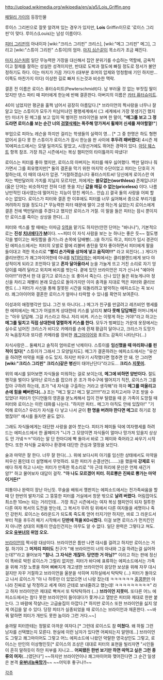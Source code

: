 http://upload.wikimedia.org/wikipedia/en/a/a5/Lois_Griffin.png

[[패밀리 가이]]의 등장인물

루이스 그리핀으로 잘못 알려져 있는 경우가 있지만, '''Lois''' Griffin이므로 '로이스 그리핀'이 맞다. 루이스(Louis)는 남성 이름이다.

[[피터 그리핀]]의 아내이자 [wiki:"크리스 그리핀" 크리스], [wiki:"메그 그리핀" 메그], 그리고 [wiki:"스튜이 그리핀" 스튜이]의 엄마. [[마지 심슨]]같이 목소리가 조금 째진다. 

[[마지 심슨]]처럼 일단 무능력한 가장을 대신해서 집안 분위기를 수습하는 역할에, 금욕적이고 절제를 잘하는 성실한 성격이지만, 반대로 도박과 절도에 빠질 정도로 정서가 불안정하기도 하다. 이는 마지가 가끔 가다가 (대부분 호머의 압제와 멍청함에 기인 하지만... 이쪽도 마찬가지 이다) 이상한 길로 빠져 드는것과 비슷한 맥락.

결혼 전 이름은 로이스 퓨터슈미트(Pewterschmidt)다. 남 부러울 것 없는 부잣집 딸이었지만 댄스 파티 때 피터에게 한눈에 반해 결혼한다. 아버지의 이름은 [[카터 퓨터슈미트]]. 

40이 넘었지만 평균을 훌쩍 넘어서 굉장히 아름답다.[* 브라이언의 짝사랑을 너무나 잘 알고 있는 스튜이가 모두가 미남미녀인 평행세계에서 (그 세계에서 가장 못생기긴 했지만) 미녀가 된 메그를 보고 입이 떡 벌어진 브라이언을 보며 한 말이, '''"메그를 보고 그 정도라면 로이스를 보는 순간 너의 [[검열삭제]]는 폭주해 망가져서 휠체어 신세를 져야할껄!"'''] 

부업으로 피아노 레슨을 하지만 걸리는 학생들의 실력이 영... [* 그 중 한명은 하도 형편없어서 듣다 못 한 스튜이가 로이스가 잠시 한눈을 판 사이에 '''후두려 패버렸다'''] 4시즌 제10에피소드에서는 모델 일까지도 맡았고, 시장선거에도 뛰어든 경력이 있다. [[아담 웨스트]] 항목 참조. 가장 최근 시즌에서는 복싱 챔피언의 타이틀까지 따냈다!

로이스는 피터를 좋아 했지만, 로이스의 아버지는 피터를 매우 싫어했다. 백만 달러나 줘 가면서 그를 회유했지만[* 둘의 결혼을 막기 위한 마지막 수단이었고 피터는 단호히 거절하는데, 이 때의 대사가 압권. "거절하겠습니다 퓨터스미트씨! 당신에게 로이스란 여자는 백만달러의 가치를 지닐지 모르지만, 저에게는 '''쓸모없는(worthless)''' 존재입니다! (옳은 단어는 비슷하지만 전혀 다른 뜻을 지닌 '''값을 매길 수 없는(priceless)''' 이다. 나름 낭만적인 대사였는데 떨어지는 지능이 망친 케이스.. 안습.)] 결국 둘의 사랑을 어찌 할 수는 없었다. 로이스가 피터와 결혼 한 이후에도 피터를 너무 싫어해서 종으로 부리기를 꺼려하지 않을 정도다.[* 무능력한 피터 때문에 딸이 고생 하는게 싫었는지 로이스에게 결혼 전에 백만달러를 주겠다고 했지만 로이스가 거절. 이 말을 들은 피터는 잠시 뿐이지만 로이스를 죽이는 상상을 한다(...)]

피터와 섹스를 할 때에는 이따금 [[S]]역을 맡기도 하지만(안전 단어는 "바나나"), 기본적으로는 '''진성 [[치녀]]에다가 [[M]]'''이다. ~~피터 이 자식 사람을 보는 눈 하나는 좋은 듯~~ 절도행각을 벌이고는 짜릿함을 즐기느라 손목에 담배빵(...)을 하기도 하고, 피터가 임시 경관이 된 에피소드에서는 피터의 오발로 팔에 리볼버 총탄을 맞자 좋아하면서 피터에게 팔을 들이대고 격한 목소리로 '''"빨리 손가락을 상처에 넣고 움직여!!!"''' 라고 외친다(...) 게다가 클리브랜드가 쾌그마이어한테 아내를 [[NTR]]당하는 에피에서는 클리블랜드에게 보다 야성적이게 되라고 조언하다 말고 '''혼자 달아올라서''' 눈을 가늘게 뜨고 거친 소리로 자기 엉덩이를 때려 달라고 외치며 바지를 벗는다. 곁에 있던 브라이언은 지가 신나서 "예아아아아!!!"라면서 한 대 갈기고 로이스는 또 좋아서 죽는다. 신나 있던 둘은 뒤늦게나마 정신을 차리고 재빨리 본래 모습으로 돌아가지만 이미 충격을 지대로 먹은 피터와 클리브랜드 (...) 피터가 사신을 통해 잘못된 시간을 되돌리려고 발악하는 에피소드는 꼭 보시라. 쾌그아이어와 결혼한 로이스가 얼마나 타락할 수 있나를 확연히 보여준다.

이성과의 애정행각만 있냐. 그건 또 아니다(...) 메그가 친구를 만글려고 레즈비언 행세를 한 에피에서는 메그가 어설프게 상대한테 키스를 날리지 '''보다 못해 답답해진''' 어머니께서는 "아우 답답해. 그걸 키스라고 하냐. 저리 비켜. 키스는 이렇게 하는 거야!"라고 하고는 '''메그를 밀치고 직접 상대한테 열렬하게 키스를 한다.''' 모두가 벙쪄있는 가운데 옷장에서는 실수로 넘어진 크리스가 비디오 카메라를 손에 쥔채 황급히 달아나고, 크리스가 도망가자 녹음장치과 또다른 카메라를 장비한 [[쾌그마이어]]와 포르노 감독이 나타난다(...)

자식사랑은... 둘째치고 솔직히 엄마로썬 낙제이다. 스튜이를 '''임신했을 때 마리화나를 핀 적이 있다'''[* 스튜이가 그래서 그 모양일지도]. 메그가 결혼하려는 에피소드에서는 "유산을 하려면 마약을 피울 수도 있지. 하지만 피우기 시작했다면 멈추면 안 돼. 안 그러면 '''[wiki:"크리스 그리핀" 크리스]같은 병신'''이 태어난단다"라고도... '''크리스 [[지못미]].''' 

위의 예시를 읽어보면 자식들을 미워하는 걸로 보이는데, '''메그에 비하면 양반이다.''' 절도행각을 벌이다 달아난 로이스를 잡으러 온 조가 하수구에 떨어지기 직전, 로이스가 그를 잡아 구하려 하는데, 조가 "네 자식을 구출하는 거라고 생각해"라 하자 '''메그를 떠올리고 손에 힘을 빼버린다(...)''' 조는 "메그 말고! 메그 말고!!!!!"라고 외치고서야 구조 받을 수 있었다! 피터가 인디언들의 영혼을 분노케해서 집이 전부 털렸을 때 온 가족이 도망칠 때 피터와 로이스는 이런 대화를 나눈다. "하지만 피터.. 메그가 아직도 안에 있잖아!" "기억해 로이스? 우리가 자식을 다 낳고 나서 굳이 '''한 명을 버려야 한다면 메그'''로 하기로 정했잖아!" 예시를 들자면 끝도 없다.

그래도 자식들에게는 대단한 사랑을 쏟아 붓는다. 피터가 페미들 덕에 여자행세를 하려드는 에피소드에서 한 꼴페미가 "니가 그 모양이면 자식들이 얼마나 망가져 있을지 상상도 안 가넼ㅋㅋ"이라는 말 단 한마디에 빡 돌아서 바로 그 페미와 죽어라고 싸우기 시작한다. 또한 자식들 교육이나 환경에 대단한 관심과 열정을 보인다.

술과 마약은 잘 한다. 너무 잘 한다(...). 위에 보다시피 아기를 임신한 상태에서도 마약을 피우신 몸인데 더 설명해서 무엇하리. 또한 피터가 순결선언(.......)을 했을때 '''강제로''' 뒤에다 하게 하고 나서는 피터가 만족한 목소리로 "아 근데 허리에 문신은 언제 새긴거얌?" 하고 물어보자 대답이 걸작. '''"아 나도 모르겠어 피터. 히로뽕은 진짜로 뿅가는 마약이거든!"'''

피통이나 완력이 장난 아닌듯. 무술을 배워서 깽판치는 에피소드에서는 전가족싸움을 할때 단 한번의 발차기로 그 뚱뚱한 피터를 거실에서 창문 밖으로 '''날려 버렸다.''' 어림잡아도 최소한 10m는 되는 거리인데... 가장 최근 시즌에서는 여자 복싱 챔피언이 되자 질투한 다른 여자 복서의 도전을 받는데, 그 복서가 무려 링 위에서 다른 여자들을 세명이나 죽인 강펀치. 로이스는 6라운드가 되도록 죽도록 얻어 터지기만 하지만, 바로 그 라운드서부터 적을 후두려 패기 시작해서 '''단판에 적을 KO시켰다.''' 이걸 보면 로이스가 먼치킨인지 아니면 상대의 피통이 안습인건지는 아무도 알 수 없다. 일단 완력은 그렇다고 쳐도. '''오오 [[유부녀]]의 위엄 오오.'''

[[브라이언]]의 짝사랑 대상이다. 브라이언은 틈만 나면 대시를 걸려고 하지만 로이스는 거절. 하기야 그 '''머저리 피터도''' 친구가 "왜 브라이언이 너의 아내와 그걸 하려는걸 싫어하는데?"라고 물어보자 '''"참나. 그 자식은 개잖아. 당연한 거 아님?"''' 이라고 하는 판에 정신이 똑바로 박힌 로이스가 그럴리 없지만. 피터가 바다에 표류하는 에피소드에서는 가족을 위해 가장 노릇을 하며 뼈빠지게 개고생한 브라이언이 응당한 보상을 위해 자꾸 대시 걸지만 자꾸 거절하고 브라이언을 울분을 삭히며 지하실에서 탁탁탁 (...) 피터가 돌아오고 나서 로이스가 "아 나 하루만 더 있었으면 너 나랑 잤는데 ㅋㅋㅋㅋㅋㅋ [[홍콩]]뿐만 아니라 진짜로 널 작정하고 세계 여러 군데로 보내줄려고 했는데! ㅋㅋㅋㅋㅋㅋㅋㅋㅋ" 라고 하자 브라이언은 제대로 빡쳐서 또 탁탁탁하러 (...) '''브라이언 지못미.''' 또다른 어느 에피소드에서는 참다 못한 브라이언이 들이대다가 쫓겨나고 열받은 피터와 제대로 한판 붙는다. 그 바람에 작살나는 고급술집이 아깝다.[* 하지만 로이스 또한 브라이언을 싫지 않게 여김을 알 수 있다. 당장 피터가 실종되었을 때 로이스는 브라이언과 재혼한다. ~~바꿔 말하면 피터가 개만도 못한 놈이라 그런 거다.~~]

솔까말 피터한테는 정말로 아까운 여자다.[* 그런데 로이스도 참 '''미쳤다.''' 왜 하필 그런 남자를 선택했는지 모른다. 현실에 이런 남자가 있다면 어찌되는지 알텐데...] 브라이언도 그렇고 쾌그마이어도 그렇고 어느 에피소드에 나왔던 악랄한 영국상인도 그렇고, 로이스는 만인의 이상형인듯[* 로이스의 조상은 대대로 피터의 표현을 빌리자면 "시인들이 흔히 말하듯이 하얀 피부를 지니고... '''어찌됐든 한번 보기만 하면 따먹고 싶은 그런 종류의 여자'''(...)였단다"] ~~하지만 브라이언이나 쾌그마이어와 맺어진다면 그 순간 일생은 본격 '''[[유부녀]][[능욕]][[망가]]'''~~ ~~어익후 좋구나!!~~


[[각주]]
